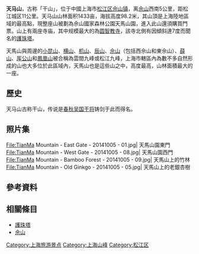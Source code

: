 {{Infobox mountain
| Name = 天马山
| Photo = Huzhuta.JPG
| Caption = [[护珠塔|护珠塔]]
| Elevation = {{convert|98.2|m|ft|abbr=on}}
| map = China Shanghai
| map_caption = 天马山在上海的位置
| coordinates   = {{coord|31.07763|121.14812|region:CN|display=inline,title}}
| Location = [[上海市|上海市]][[松江区|松江区]][[佘山镇|佘山镇]]
| Range = 
| Prominence = 
| Coordinates = 
| Topographic map = 
| Type = 
| Age = 
| Last eruption = 
| First ascent = 
| Easiest route = 
| Grid_ref_uk = 
| Grid_ref_ireland = 
| Listing = 
| Translation = 
| Language = 
| Pronunciation = 
}}

'''天马山'''，古称「干山」，位于中國上海市[[松江区|松江区]][[佘山镇|佘山镇]]，离[[佘山|佘山]]西南5公里，距松江城区11公里。天马山山林面积1433亩，海拔高度98.2米，其山頂是上海陸地區域的最高點，現整座山被劃為佘山國家森林公園天馬山園，進入此山還須購買門票。山上有兩座寺庙，其中规模最大的為[[圆智教寺|圆智教寺]]，該寺北側有因傾斜達7度而聞名的[[護珠塔|護珠塔]]。

天馬山與周邊的[[小昆山_(山峰)|小昆山]]、[[横山_(上海)|横山]]、[[机山|机山]]、[[辰山_(松江)|辰山]]、[[佘山|佘山]]（包括西佘山和東佘山）、[[薛山|薛山]]、[[厍公山|厍公山]]和[[鳳凰山_(上海)|鳳凰山]]被合稱為雲間九峰或松江九峰，上海市轄區內為數不多自然形成的山也大多位於此區域內，天馬山也是這些山之中，高度最高，山林面積最大的一座。

== 歷史 ==
天马山古称干山，传说是[[春秋战国|春秋]][[吴国|吴国]][[干将|干将]]铸剑于此而得名。

== 照片集 ==
<gallery widths=200px heights=200px>
File:TianMa Mountain - East Gate - 20141005 - 01.jpg| 天馬山園東門
File:TianMa Mountain - West Gate - 20141005 - 08.jpg| 天馬山園西門
File:TianMa Mountain - Bamboo Forest - 20141005 - 09.jpg| 天馬山上的竹林
File:TianMa Mountain - Old Ginkgo - 20141005 - 05.jpg| 天馬山上的老銀杏樹
</gallery>

== 參考資料 ==
{{Reflist}}

== 相關條目 ==
{{Commonscat|TianMa Mountain, Shanghai}}
* [[護珠塔|護珠塔]]
* [[佘山|佘山]]

{{上海市山丘}}
{{上海公园}}
{{上海市功能性区域}}
{{上海小作品}}

[[Category:上海旅游景点|Category:上海旅游景点]]
[[Category:上海山峰|Category:上海山峰]]
[[Category:松江区|Category:松江区]]